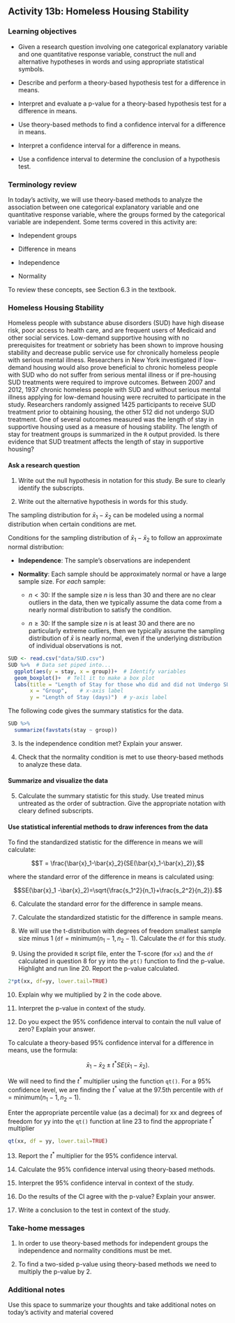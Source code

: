 ## Activity 13b:  Homeless Housing Stability

\setstretch{1}

### Learning objectives

* Given a research question involving one categorical explanatory variable and one quantitative response variable, construct the null and alternative hypotheses
  in words and using appropriate statistical symbols.

* Describe and perform a theory-based hypothesis test for a difference in means.

* Interpret and evaluate a p-value for a theory-based hypothesis test for a difference in means.

* Use theory-based methods to find a confidence interval for a difference in means.

* Interpret a confidence interval for a difference in means.

* Use a confidence interval to determine the conclusion of a hypothesis test.

### Terminology review

In today's activity, we will use theory-based methods to analyze the association between one categorical explanatory variable and one quantitative response variable, where the groups formed by the categorical variable are independent. Some terms covered in this activity are:

* Independent groups

* Difference in means

* Independence

* Normality

To review these concepts, see Section 6.3 in the textbook.

### Homeless Housing Stability

Homeless people with substance abuse disorders (SUD) have high disease risk, poor access to health care, and are frequent users of Medicaid and other social services.  Low-demand supportive housing with no prerequisites for treatment or sobriety has been shown to improve housing stability and decrease public service use for chronically homeless people with serious mental illness.  Researchers in New York investigated if low-demand housing would also prove beneficial to chronic homeless people with SUD who do not suffer from serious mental illness or if pre-housing SUD treatments were required to improve outcomes.  Between 2007 and 2012, 1937 chronic homeless people with SUD and without serious mental illness applying for low-demand housing were recruited to participate in the study.  Researchers randomly assigned 1425 participants to receive SUD treatment prior to obtaining housing, the other 512 did not undergo SUD treatment.  One of several outcomes measured was the length of stay in supportive housing used as a measure of housing stability.  The length of stay for treatment groups is summarized in the `R` output provided.  Is there evidence that SUD treatment affects the length of stay in supportive housing? 

#### Ask a research question {-}

1. Write out the null hypothesis in notation for this study.  Be sure to clearly identify the subscripts.

\vspace{0.5in}

2. Write out the alternative hypothesis in words for this study.

\vspace{0.8in}

The sampling distribution for $\bar{x}_1-\bar{x}_2$ can be modeled using a normal distribution when certain conditions are met.

Conditions for the sampling distribution of $\bar{x}_1-\bar{x}_2$ to follow an approximate normal distribution:

* **Independence**: The sample’s observations are independent

* **Normality**: Each sample should be approximately normal or have a large sample size. For *each* sample:

    - $n < 30$: If the sample size $n$ is less than 30 and there are no clear outliers in the data, then we typically assume the data come from a nearly normal distribution to satisfy the condition.

    - $n \ge 30$: If the sample size $n$ is at least 30 and there are no particularly extreme outliers, then we typically assume the sampling distribution of $\bar{x}$ is nearly normal, even if the underlying distribution of individual observations is not.
    
```r
SUD <- read.csv("data/SUD.csv")
SUD %>%  # Data set piped into...
  ggplot(aes(y = stay, x = group))+  # Identify variables
  geom_boxplot()+  # Tell it to make a box plot
  labs(title = "Length of Stay for those who did and did not Undergo SUD Treatment",  # Title
       x = "Group",    # x-axis label
       y = "Length of Stay (days)")  # y-axis label
```
    

The following code gives the summary statistics for the data.

```r
SUD %>%
  summarize(favstats(stay ~ group))
```

3.  Is the independence condition met?  Explain your answer.
\vspace{0.4in}

4. Check that the normality condition is met to use theory-based methods to analyze these data.

\vspace{0.8in}

#### Summarize and visualize the data {-}

5. Calculate the summary statistic for this study.  Use treated minus untreated as the order of subtraction.  Give the appropriate notation with cleary defined subscripts.

\vspace{0.8in}

#### Use statistical inferential methods to draw inferences from the data {-}

To find the standardized statistic for the difference in means we will calculate:

$$T = \frac{\bar{x}_1-\bar{x}_2}{SE(\bar{x}_1-\bar{x}_2)},$$

where the standard error of the difference in means is calculated using:

$$SE(\bar{x}_1 -\bar{x}_2)=\sqrt{\frac{s_1^2}{n_1}+\frac{s_2^2}{n_2}}.$$

6.  Calculate the standard error for the difference in sample means.

\vspace{0.5in}

7.  Calculate the standardized statistic for the difference in sample means.

\vspace{0.5in}

8.  We will use the t-distribution with degrees of freedom smallest sample size minus 1 (`df` = minimum($n_1 - 1, n_2 - 1$).  Calculate the `df` for this study.

\vspace{0.2in}

9. Using the provided `R` script file, enter the T-score (for `xx`) and the `df` calculated in question 8 for yy into the `pt()` function to find the p-value.  Highlight and run line 20.  Report the p-value calculated. 

```r
2*pt(xx, df=yy, lower.tail=TRUE)
```

10. Explain why we multiplied by 2 in the code above.
\vspace{0.3in}

11.  Interpret the p-value in context of the study.
\vspace{0.8in}

12.  Do you expect the 95\% confidence interval to contain the null value of zero?  Explain your answer.
\vspace{0.8in}


To calculate a theory-based 95\% confidence interval for a difference in means, use the formula:

$$\bar{x}_1- \bar{x}_2\pm t^* SE(\bar{x}_1- \bar{x}_2).$$

We will need to find the $t^*$ multiplier using the function `qt()`.  For a 95\% confidence level, we are finding the $t^*$ value at the 97.5th percentile with `df` = minimum($n_1 - 1, n_2 - 1$).

Enter the appropriate percentile value (as a decimal) for xx and degrees of freedom for yy into the `qt()` function at line 23 to find the appropriate $t^*$ multiplier

```r
qt(xx, df = yy, lower.tail=TRUE)
```
13. Report the $t^*$ multiplier for the 95\% confidence interval.

\vspace{0.2in}

14.  Calculate the 95\% confidence interval using theory-based methods.

\vspace{1in}

15.  Interpret the 95\% confidence interval in context of the study.

\vspace{1in}

16.  Do the results of the CI agree with the p-value?  Explain your answer.

\vspace{0.5in}

17.  Write a conclusion to the test in context of the study.
\vspace{0.8in}

### Take-home messages

1.  In order to use theory-based methods for independent groups the independence and normality conditions must be met.  

2. To find a two-sided p-value using theory-based methods we need to multiply the p-value by 2.  



### Additional notes

Use this space to summarize your thoughts and take additional notes on today's activity and material covered

\newpage